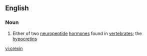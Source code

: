 ==English==

===Noun===
{{wikipedia}}
{{en-noun}}

#{{biochemistry}} Either of two [[neuropeptide]] [[hormone]]s found in [[vertebrate]]s; the [[hypocretin]]s

[[vi:orexin]]